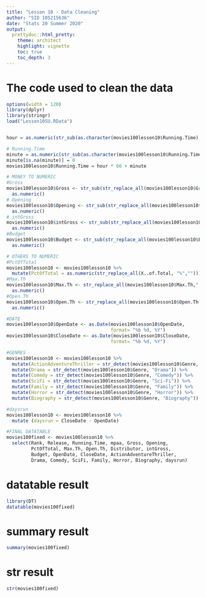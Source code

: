 ```yaml
---
title: "Lesson 10 - Data Cleaning"
author: "SID 105215636"
date: "Stats 20 Summer 2020"
output:
  prettydoc::html_pretty:
    theme: architect
    highlight: vignette
    toc: true
    toc_depth: 3
---
```


# The code used to clean the data

```r
options(width = 120)
library(dplyr)
library(stringr)
load("Lesson10SU.RData")


hour = as.numeric(str_sub(as.character(movies100lesson10$Running.Time), 1, 1))

# Running.Time
minute = as.numeric(str_sub(as.character(movies100lesson10$Running.Time), 6,7))
minute[is.na(minute)] = 0
movies100lesson10$Running.Time = hour * 60 + minute

# MONEY TO NUMERIC
#Gross
movies100lesson10$Gross <- str_sub(str_replace_all(movies100lesson10$Gross,",",""), start = 2) %>%
  as.numeric()
# Opening
movies100lesson10$Opening <- str_sub(str_replace_all(movies100lesson10$Opening,",",""), start = 2) %>%
  as.numeric()
# intGross
movies100lesson10$intGross <- str_sub(str_replace_all(movies100lesson10$intGross,",",""), start = 2) %>% 
  as.numeric()
#Budget
movies100lesson10$Budget <- str_sub(str_replace_all(movies100lesson10$Budget,",",""), start = 2) %>% 
  as.numeric()

# OTHERS TO NUMERIC
#PctOfTotal
movies100lesson10 <- movies100lesson10 %>% 
  mutate(PctOfTotal = as.numeric(str_replace_all(X..of.Total, "%","")))
#Max.Th
movies100lesson10$Max.Th <- str_replace_all(movies100lesson10$Max.Th,",","") %>%
  as.numeric()
#Open.Th
movies100lesson10$Open.Th <- str_replace_all(movies100lesson10$Open.Th,",","") %>%
  as.numeric()

#DATE
movies100lesson10$OpenDate <- as.Date(movies100lesson10$OpenDate,
                                      format= "%b %d, %Y")
movies100lesson10$CloseDate <- as.Date(movies100lesson10$CloseDate,
                                      format= "%b %d, %Y")

#GENRES
movies100lesson10 <- movies100lesson10 %>%
  mutate(ActionAdventureThriller = str_detect(movies100lesson10$Genre, "Action|Adventure|Thriller")) %>%
  mutate(Drama = str_detect(movies100lesson10$Genre, "Drama")) %>%
  mutate(Comedy = str_detect(movies100lesson10$Genre, "Comedy")) %>%
  mutate(SciFi = str_detect(movies100lesson10$Genre, "Sci-Fi")) %>%
  mutate(Family = str_detect(movies100lesson10$Genre, "Family")) %>%
  mutate(Horror = str_detect(movies100lesson10$Genre, "Horror")) %>%
  mutate(Biography = str_detect(movies100lesson10$Genre, "Biography"))

#daysrun
movies100lesson10 <- movies100lesson10 %>%
  mutate (daysrun = CloseDate - OpenDate)

#FINAL DATATABLE
movies100fixed <- movies100lesson10 %>%
  select(Rank, Release, Running.Time, mpaa, Gross, Opening,
         PctOfTotal, Max.Th, Open.Th, Distributor, intGross,
         Budget, OpenDate, CloseDate, ActionAdventureThriller,
         Drama, Comedy, SciFi, Family, Horror, Biography, daysrun)
```

# datatable result

```r
library(DT)
datatable(movies100fixed)
```

# summary result

```r
summary(movies100fixed)
```

# str result

```r
str(movies100fixed)
```